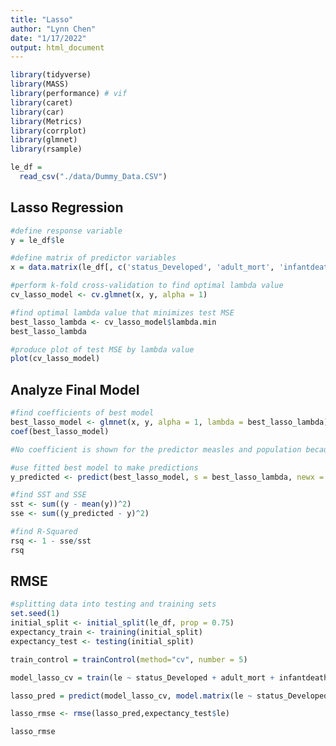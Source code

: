 ```yaml
---
title: "Lasso"
author: "Lynn Chen"
date: "1/17/2022"
output: html_document
---
```



```r
library(tidyverse)
library(MASS)
library(performance) # vif
library(caret)
library(car)
library(Metrics)
library(corrplot)
library(glmnet)
library(rsample)

```


```r
le_df = 
  read_csv("./data/Dummy_Data.CSV") 
```

## Lasso Regression
```r
#define response variable
y = le_df$le

#define matrix of predictor variables
x = data.matrix(le_df[, c('status_Developed', 'adult_mort', 'infantdeaths', 'alcohol', 'percent_exp', 'hepatitis_b_high', 'measles', 'bmi', 'under_five', 'polio_high', 'total_exp', 'diphtheria_high', 'hiv_aids', 'gdp', 'population', 'thin_1_19', 'thin_5_9', 'HDI', 'schooling')])

#perform k-fold cross-validation to find optimal lambda value
cv_lasso_model <- cv.glmnet(x, y, alpha = 1)

#find optimal lambda value that minimizes test MSE
best_lasso_lambda <- cv_lasso_model$lambda.min
best_lasso_lambda

#produce plot of test MSE by lambda value
plot(cv_lasso_model) 
```

## Analyze Final Model

```r
#find coefficients of best model
best_lasso_model <- glmnet(x, y, alpha = 1, lambda = best_lasso_lambda)
coef(best_lasso_model)

#No coefficient is shown for the predictor measles and population because the lasso regression shrunk the coefficients all the way to zero. This means it was completely dropped from the model because it wasn’t influential enough.

#use fitted best model to make predictions
y_predicted <- predict(best_lasso_model, s = best_lasso_lambda, newx = x)

#find SST and SSE
sst <- sum((y - mean(y))^2)
sse <- sum((y_predicted - y)^2)

#find R-Squared
rsq <- 1 - sse/sst
rsq
```

## RMSE 
```r
#splitting data into testing and training sets
set.seed(1)
initial_split <- initial_split(le_df, prop = 0.75)
expectancy_train <- training(initial_split)
expectancy_test <- testing(initial_split)

train_control = trainControl(method="cv", number = 5)

model_lasso_cv = train(le ~ status_Developed + adult_mort + infantdeaths + alcohol + percent_exp + hepatitis_b_high + bmi + under_five + polio_high + total_exp + diphtheria_high + hiv_aids + gdp + thin_1_19 + thin_5_9 + HDI + schooling, data = expectancy_train[,-1], trControl=train_control, method="glmnet", preProcess = c("center", "scale"),tuneGrid = expand.grid(alpha = 1, lambda = best_lasso_lambda))

lasso_pred = predict(model_lasso_cv, model.matrix(le ~ status_Developed + adult_mort + infantdeaths + alcohol + percent_exp + hepatitis_b_high + bmi + under_five + polio_high + total_exp + diphtheria_high + hiv_aids + gdp + thin_1_19 + thin_5_9 + HDI + schooling, expectancy_test)[,-1])

lasso_rmse <- rmse(lasso_pred,expectancy_test$le)

lasso_rmse
```

